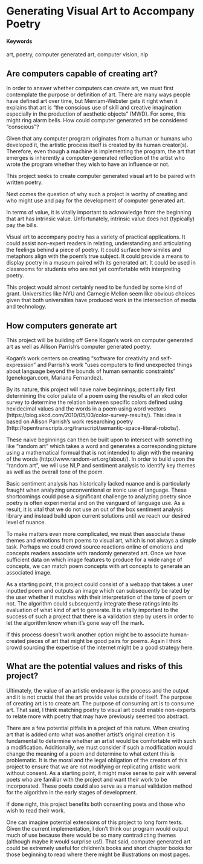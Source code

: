 # Generating Visual Art to Accompany Poetry {#computer-generated-art-resembles-poetry}


#### Keywords {-}

art, poetry, computer generated art, computer vision, nlp

## Are computers capable of creating art?
In order to answer whether computers can create art, we must first contemplate the purpose or definition of art. There are many ways people have defined art over time, but Merriam-Webster gets it right when it explains that art is “the conscious use of skill and creative imagination especially in the production of aesthetic objects” (MWD). For some, this might ring alarm bells. How could computer generated art be considered “conscious”? 

Given that any computer program originates from a human or humans who developed it, the artistic process itself is created by its human creator(s). Therefore, even though a machine is implementing the program, the art that emerges is inherently a computer-generated reflection of the artist who wrote the program whether they wish to have an influence or not. 

This project seeks to create computer generated visual art to be paired with written poetry.

Next comes the question of why such a project is worthy of creating and who might use and pay for the development of computer generated art. 

In terms of value, it is vitally important to acknowledge from the beginning that art has intrinsic value. Unfortunately, intrinsic value does not (typically) pay the bills. 

Visual art to accompany poetry has a variety of practical applications. It could assist non-expert readers in relating, understanding and articulating the feelings behind a piece of poetry. It could surface how similes and metaphors align with the poem’s true subject. It could provide a means to display poetry in a museum paired with its generated art. It could be used in classrooms for students who are not yet comfortable with interpreting poetry.

This project would almost certainly need to be funded by some kind of grant. Universities like NYU and Carnegie Mellon seem like obvious choices given that both universities have produced work in the intersection of media and technology. 


## How computers generate art
This project will be building off Gene Kogan's work on computer generated art as well as Allison Parrish's computer generated poetry.

Kogan’s work centers on creating “software for creativity and self-expression” and Parrish’s work “uses computers to find unexpected things about language beyond the bounds of human semantic constraints” (genekogan.com, Mariana Fernandez).

By its nature, this project will have naive beginnings; potentially first determining the color palate of a poem using the results of an xkcd color survey to determine the relation between specific colors defined using hexidecimal values and the words in a poem using word vectors (https://blog.xkcd.com/2010/05/03/color-survey-results/). This idea is based on Allison Parrish's work researching poetry (http://opentranscripts.org/transcript/semantic-space-literal-robots/). 

These naive beginnings can then be built upon to intersect with something like “random art” which takes a word and generates a corresponding picture using a mathematical formual that is not intended to align with the meaning of the words (http://www.random-art.org/about/). In order to build upon the "random art", we will use NLP and sentiment analysis to identify key themes as well as the overall tone of the poem. 

Basic sentiment analysis has historically lacked nuance and is particularly fraught when analyzing unconventional or ironic use of language. These shortcomings could pose a significant challenge to analyzing poetry since poetry is often experimental and on the vanguard of language use. As a result, it is vital that we do not use an out of the box sentiment analysis library and instead build upon current solutions until we reach our desired level of nuance. 

To make matters even more complicated, we must then associate these themes and emotions from poems to visual art, which is not always a simple task. Perhaps we could crowd source reactions online of emotions and concepts readers associate with randomly generated art. Once we have sufficient data on which image features to produce for a wide range of concepts, we can match poem concepts with art concepts to generate an associated image. 

As a starting point, this project could consist of a webapp that takes a user inputted poem and outputs an image which can subsequently be rated by the user whether it matches with their interpretation of the tone of poem or not. The algorithm could subsequently integrate these ratings into its evaluation of what kind of art to generate. It is vitally important to the success of such a project that there is a validation step by users in order to let the algorithm know when it’s gone way off the mark.

If this process doesn't work another option might be to associate human-created pieces of art that might be good pairs for poems. Again I think crowd sourcing the expertise of the internet might be a good strategy here. 

## What are the potential values and risks of this project?
Ultimately, the value of an artistic endeavor is the process and the output and it is not crucial that the art provide value outside of itself. The purpose of creating art is to create art. The purpose of consuming art is to consume art. That said, I think matching poetry to visual art could enable non-experts to relate more with poetry that may have previously seemed too abstract. 

There are a few potential pitfalls in a project of this nature. When creating art that is added onto what was another artist’s original creation it is fundamental to determine whether an artist would be comfortable with such a modification. Additionally, we must consider if such a modification would change the meaning of a poem and determine to what extent this is problematic. It is the moral and the legal obligation of the creators of this project to ensure that we are not modifying or replicating artistic work without consent. As a starting point, it might make sense to pair with several poets who are familiar with the project and want their work to be incorporated. These poets could also serve as a manual validation method for the algorithm in the early stages of development. 

If done right, this project benefits both consenting poets and those who wish to read their work. 

One can imagine potential extensions of this project to long form texts. Given the current implementation, I don’t think our program would output much of use because there would be so many contradicting themes (although maybe it would surprise us!). That said, computer generated art could be extremely useful for children’s books and short chapter books for those beginning to read where there might be illustrations on most pages. 
